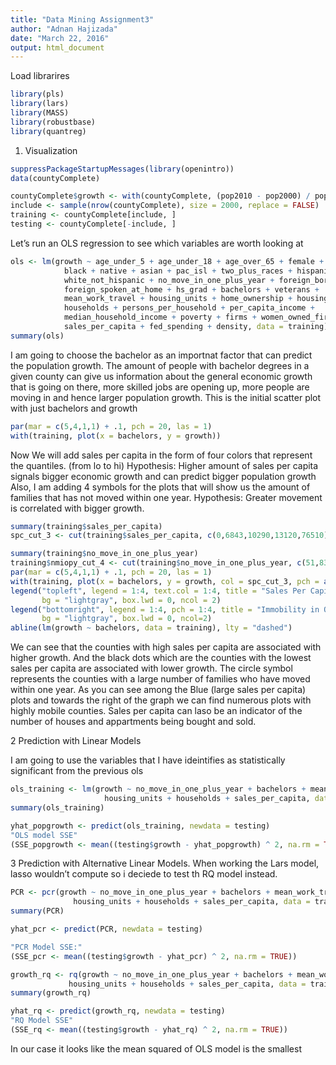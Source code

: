 ```yaml
---
title: "Data Mining Assignment3"
author: "Adnan Hajizada"
date: "March 22, 2016"
output: html_document
---
```

Load librarires 
```r
library(pls)
library(lars)
library(MASS)
library(robustbase)
library(quantreg)
```


1. Visualization

```r
suppressPackageStartupMessages(library(openintro))
data(countyComplete)

countyComplete$growth <- with(countyComplete, (pop2010 - pop2000) / pop2000 * 100)
include <- sample(nrow(countyComplete), size = 2000, replace = FALSE)
training <- countyComplete[include, ]
testing <- countyComplete[-include, ]

```

Let's run an OLS regression to see which variables are worth looking at

```r
ols <- lm(growth ~ age_under_5 + age_under_18 + age_over_65 + female + white +
            black + native + asian + pac_isl + two_plus_races + hispanic + 
            white_not_hispanic + no_move_in_one_plus_year + foreign_born + 
            foreign_spoken_at_home + hs_grad + bachelors + veterans + 
            mean_work_travel + housing_units + home_ownership + housing_multi_unit + 
            households + persons_per_household + per_capita_income + 
            median_household_income + poverty + firms + women_owned_firms + sales + 
            sales_per_capita + fed_spending + density, data = training)
summary(ols)
```

I am going to choose the bachelor as an importnat factor that can predict the population growth. The amount of people with bachelor degrees in a given county can give us information about the general economic growth that is going on there, more skilled jobs are opening up, more people are moving in and hence larger population growth. 
This is the initial scatter plot with just bachelors and growth

```r
par(mar = c(5,4,1,1) + .1, pch = 20, las = 1)
with(training, plot(x = bachelors, y = growth))
```

Now We will add sales per capita in the form of four colors that represent the quantiles. (from lo to hi)
Hypothesis: Higher amount of sales per capita signals bigger economic growth and can predict bigger population growth
Also, I am adding 4 symbols for the plots that will show us the amount of families that has not moved within one year. Hypothesis: Greater movement is correlated with bigger growth.

```r
summary(training$sales_per_capita)
spc_cut_3 <- cut(training$sales_per_capita, c(0,6843,10290,13120,76510), labels = c(1:4) )

summary(training$no_move_in_one_plus_year)
training$nmiopy_cut_4 <- cut(training$no_move_in_one_plus_year, c(51,83,85,88,100), labels = c(1:4) )
par(mar = c(5,4,1,1) + .1, pch = 20, las = 1)
with(training, plot(x = bachelors, y = growth, col = spc_cut_3, pch = as.numeric(nmiopy_cut_4)))
legend("topleft", legend = 1:4, text.col = 1:4, title = "Sales Per Capita Quantiles", 
       bg = "lightgray", box.lwd = 0, ncol = 2)
legend("bottomright", legend = 1:4, pch = 1:4, title = "Immobility in Quantiles",
       bg = "lightgray", box.lwd = 0, ncol=2)
abline(lm(growth ~ bachelors, data = training), lty = "dashed")

```

We can see that the counties with high sales per capita are associated with higher growth. And the black dots which are the counties with the lowest sales per capita are associated with lower growth. The circle symbol represents the counties with a large number of families who have moved within one year. As you can see among the Blue (large sales per capita) plots and towards the right of the graph we can find numerous plots with highly mobile counties. Sales per capita can laso be an indicator of the number of houses and appartments being bought and sold. 


2 Prediction with Linear Models

I am going to use the variables that I have ideintifies as statistically significant from the previous ols

```r
ols_training <- lm(growth ~ no_move_in_one_plus_year + bachelors + mean_work_travel + 
                     housing_units + households + sales_per_capita, data = training)
summary(ols_training)

yhat_popgrowth <- predict(ols_training, newdata = testing)
"OLS model SSE"
(SSE_popgrowth <- mean((testing$growth - yhat_popgrowth) ^ 2, na.rm = TRUE))

```



3 Prediction with Alternative Linear Models. When working the Lars model, lasso wouldn't compute so i deciede to test th RQ model instead.  
```r
PCR <- pcr(growth ~ no_move_in_one_plus_year + bachelors + mean_work_travel + 
              housing_units + households + sales_per_capita, data = training, validation = "LOO")
summary(PCR)

yhat_pcr <- predict(PCR, newdata = testing)

"PCR Model SSE:"
(SSE_pcr <- mean((testing$growth - yhat_pcr) ^ 2, na.rm = TRUE))

growth_rq <- rq(growth ~ no_move_in_one_plus_year + bachelors + mean_work_travel + 
             housing_units + households + sales_per_capita, data = training)
summary(growth_rq)

yhat_rq <- predict(growth_rq, newdata = testing)
"RQ Model SSE"
(SSE_rq <- mean((testing$growth - yhat_rq) ^ 2, na.rm = TRUE))
```

In our case it looks like the mean squared of OLS model is the smallest